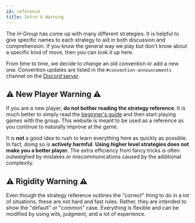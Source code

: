 ```yaml
---
id: reference
title: Intro & Warning
---
```


The _H-Group_ has come up with many different strategies. It is helpful to give specific names to each strategy to aid in both discussion and comprehension. If you know the general way we play but don't know about a specific kind of move, then you can look it up here.

From time to time, we decide to change an old convention or add a new one. Convention updates are listed in the `#convention-announcements` channel on the [Discord server](https://discord.gg/FADvkJp).

## ⚠️ New Player Warning ⚠️

If you are a new player, **do not bother reading the strategy reference**. It is much better to simply read the [beginner's guide](beginner.mdx) and then start playing games with the group. This website is meant to be used as a reference as you continue to naturally improve at the game.

It is **not** a good idea to rush to learn everything here as quickly as possible. In fact, doing so is **actively harmful**. **Using higher level strategies does not make you a better player.** The extra efficiency from fancy tricks is often outweighed by mistakes or miscommunications caused by the additional complexity.

## ⚠️ Rigidity Warning ⚠️

Even though the strategy reference outlines the "correct" thing to do in a lot of situations, these are not hard and fast rules. Rather, they are intended to show the "default" or "common" case. Everything is flexible and can be modified by using wits, judgment, and a lot of experience.
